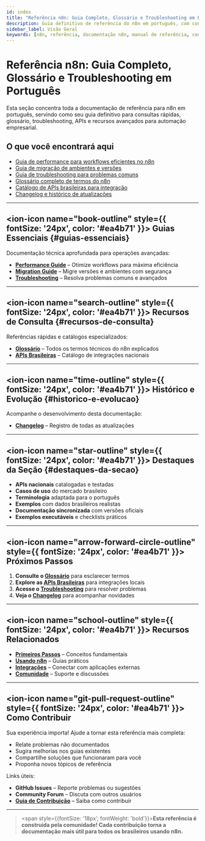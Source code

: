 ---
id: index
title: "Referência n8n: Guia Completo, Glossário e Troubleshooting em Português"
description: Guia definitivo de referência do n8n em português, com consultas rápidas, glossário, troubleshooting, APIs e recursos avançados para automação.
sidebar_label: Visão Geral
keywords: [n8n, referência, documentação n8n, manual de referência, consultas rápidas, glossário n8n, troubleshooting, APIs, performance, guia oficial]
---

# Referência n8n: Guia Completo, Glossário e Troubleshooting em Português

Esta seção concentra toda a documentação de referência para n8n em português, servindo como seu guia definitivo para consultas rápidas, glossário, troubleshooting, APIs e recursos avançados para automação empresarial.

## O que você encontrará aqui

- [Guia de performance para workflows eficientes no n8n](guias/performance-guide)
- [Guia de migração de ambientes e versões](guias/migration-guide)
- [Guia de troubleshooting para problemas comuns](guias/troubleshooting)
- [Glossário completo de termos do n8n](recursos/glossario)
- [Catálogo de APIs brasileiras para integração](recursos/apis-brasileiras)
- [Changelog e histórico de atualizações](historico/changelog)

---

## <ion-icon name="book-outline" style={{ fontSize: '24px', color: '#ea4b71' }}></ion-icon> Guias Essenciais {#guias-essenciais}

Documentação técnica aprofundada para operações avançadas:

- **[Performance Guide](guias/performance-guide)** – Otimize workflows para máxima eficiência
- **[Migration Guide](guias/migration-guide)** – Migre versões e ambientes com segurança
- **[Troubleshooting](guias/troubleshooting)** – Resolva problemas comuns e avançados

---

## <ion-icon name="search-outline" style={{ fontSize: '24px', color: '#ea4b71' }}></ion-icon> Recursos de Consulta {#recursos-de-consulta}

Referências rápidas e catálogos especializados:

- **[Glossário](recursos/glossario)** – Todos os termos técnicos do n8n explicados
- **[APIs Brasileiras](recursos/apis-brasileiras)** – Catálogo de integrações nacionais

---

## <ion-icon name="time-outline" style={{ fontSize: '24px', color: '#ea4b71' }}></ion-icon> Histórico e Evolução {#historico-e-evolucao}

Acompanhe o desenvolvimento desta documentação:

- **[Changelog](historico/changelog)** – Registro de todas as atualizações

---

## <ion-icon name="star-outline" style={{ fontSize: '24px', color: '#ea4b71' }}></ion-icon> Destaques da Seção {#destaques-da-secao}

- **APIs nacionais** catalogadas e testadas
- **Casos de uso** do mercado brasileiro
- **Terminologia** adaptada para o português
- **Exemplos** com dados brasileiros realistas
- **Documentação sincronizada** com versões oficiais
- **Exemplos executáveis** e checklists práticos

---

## <ion-icon name="arrow-forward-circle-outline" style={{ fontSize: '24px', color: '#ea4b71' }}></ion-icon> Próximos Passos

1. **Consulte o [Glossário](recursos/glossario)** para esclarecer termos
2. **Explore as [APIs Brasileiras](recursos/apis-brasileiras)** para integrações locais
3. **Acesse o [Troubleshooting](guias/troubleshooting)** para resolver problemas
4. **Veja o [Changelog](historico/changelog)** para acompanhar novidades

---

## <ion-icon name="school-outline" style={{ fontSize: '24px', color: '#ea4b71' }}></ion-icon> Recursos Relacionados

- **[Primeiros Passos](../primeiros-passos/guia-instalacao)** – Conceitos fundamentais
- **[Usando n8n](../usando-n8n)** – Guias práticos
- **[Integrações](../integracoes)** – Conectar com aplicações externas
- **[Comunidade](../comunidade)** – Suporte e discussões

---

## <ion-icon name="git-pull-request-outline" style={{ fontSize: '24px', color: '#ea4b71' }}></ion-icon> Como Contribuir

Sua experiência importa! Ajude a tornar esta referência mais completa:

- Relate problemas não documentados
- Sugira melhorias nos guias existentes
- Compartilhe soluções que funcionaram para você
- Proponha novos tópicos de referência

Links úteis:
- **GitHub Issues** – Reporte problemas ou sugestões
- **Community Forum** – Discuta com outros usuários
- **[Guia de Contribuição](../contribuir/index.mdx)** – Saiba como contribuir

---

> <span style={{fontSize: '18px', fontWeight: 'bold'}}>**Esta referência é construída pela comunidade! Cada contribuição torna a documentação mais útil para todos os brasileiros usando n8n.**</span>
